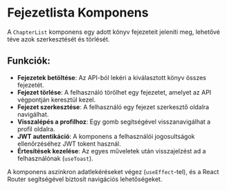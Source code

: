 # Fejezetlista Komponens

A `ChapterList` komponens egy adott könyv fejezeteit jeleníti meg, lehetővé téve azok szerkesztését és törlését.  

## **Funkciók**:
- **Fejezetek betöltése**: Az API-ból lekéri a kiválasztott könyv összes fejezetét.  
- **Fejezet törlése**: A felhasználó törölhet egy fejezetet, amelyet az API végpontján keresztül kezel.  
- **Fejezet szerkesztése**: A felhasználó egy fejezet szerkesztő oldalra navigálhat.  
- **Visszalépés a profilhoz**: Egy gomb segítségével visszanavigálhat a profil oldalra.  
- **JWT autentikáció**: A komponens a felhasználói jogosultságok ellenőrzéséhez JWT tokent használ.  
- **Értesítések kezelése**: Az egyes műveletek után visszajelzést ad a felhasználónak (`useToast`).  

A komponens aszinkron adatlekéréseket végez (`useEffect`-tel), és a React Router segítségével biztosít navigációs lehetőségeket.